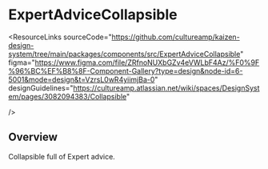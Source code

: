 
<Meta of={ExpertAdviceCollapsibleStories} />

# ExpertAdviceCollapsible

<ResourceLinks
  sourceCode="https://github.com/cultureamp/kaizen-design-system/tree/main/packages/components/src/ExpertAdviceCollapsible"
  figma="https://www.figma.com/file/ZRfnoNUXbGZv4eVWLbF4Az/%F0%9F%96%BC%EF%B8%8F-Component-Gallery?type=design&node-id=6-5001&mode=design&t=VzrsL0wR4yiimjBa-0"
  designGuidelines="https://cultureamp.atlassian.net/wiki/spaces/DesignSystem/pages/3082094383/Collapsible"

/>

<KAIOInstallation exportNames="ExpertAdviceCollapsible" />

## Overview

Collapsible full of Expert advice.

<Canvas of={ExpertAdviceCollapsibleStories.Playground} />
<Controls of={ExpertAdviceCollapsibleStories.Playground} />
